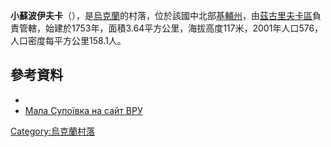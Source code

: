 {{coord|50|20|28|N|31|39|53|E|scale:30000|display=title}}

'''小蘇波伊夫卡'''（{{lang-uk|Мала Супоївка}}），是[[烏克蘭|烏克蘭]]的村落，位於該國中北部[[基輔州|基輔州]]，由[[茲古里夫卡區|茲古里夫卡區]]負責管轄，始建於1753年，面積3.64平方公里，海拔高度117米，2001年人口576，人口密度每平方公里158.1人。

==參考資料==
*[https://web.archive.org/web/20131101104932/http://w1.c1.rada.gov.ua/pls/z7502/A005?rf7571=15687 ]
*[https://web.archive.org/web/20131101104932/http://w1.c1.rada.gov.ua/pls/z7502/A005?rf7571=15687 Мала Супоївка на сайт ВРУ]

{{Ukraine-geo-stub}}
[[Category:烏克蘭村落|Category:烏克蘭村落]]